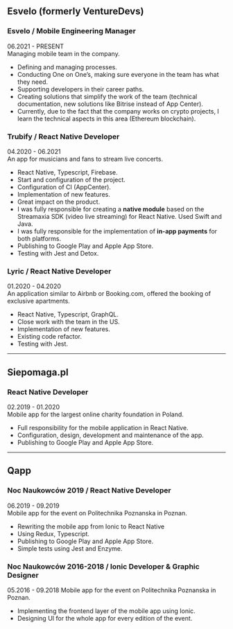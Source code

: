 ## Esvelo (formerly VentureDevs)

### Esvelo / Mobile Engineering Manager
<span>06.2021 - PRESENT</span><br />
<span>Managing mobile team in the company.</span>

* Defining and managing processes. 
* Conducting One on One’s, making sure everyone in the team has what they need.
* Supporting developers in their career paths.
* Creating solutions that simplify the work of the team (technical documentation, new solutions like Bitrise instead of App Center).
* Currently, due to the fact that the company works on crypto projects, I learn the technical aspects in this area (Ethereum blockchain).

### Trubify / React Native Developer
<span>04.2020 - 06.2021</span><br />
<span>An app for musicians and fans to stream live concerts.</span>

* React Native, Typescript, Firebase.
* Start and configuration of the project.
* Configuration of CI (AppCenter).
* Implementation of new features.
* Great impact on the product.
* I was fully responsible for creating a **native module** based on the Streamaxia SDK (video live streaming)  for React Native. Used Swift and Java.
* I was fully responsible for the implementation of **in-app payments** for both platforms.
* Publishing to Google Play and Apple App Store.
* Testing with Jest and Detox.

### Lyric / React Native Developer
<span>01.2020 - 04.2020</span><br />
<span>An application similar to Airbnb or Booking.com, offered the booking of exclusive apartments.</span>

* React Native, Typescript, GraphQL.
* Close work with the team in the US.
* Implementation of new features.
* Existing code refactor.
* Testing with Jest.

---

## Siepomaga.pl
### React Native Developer
<span>02.2019 - 01.2020</span><br />
<span>Mobile app for the largest online charity foundation in Poland.</span>

* Full responsibility for the mobile application in React Native.
* Configuration, design, development and maintenance of the app.
* Publishing to Google Play and Apple App Store.

---

## Qapp
### Noc Naukowców 2019 / React Native Developer
<span>06.2019 - 09.2019</span><br />
<span>Mobile app for the event on Politechnika Poznanska in Poznan.</span>

* Rewriting the mobile app from Ionic to React Native
* Using Redux, Typescript.
* Publishing to Google Play and Apple App Store.
* Simple tests using Jest and Enzyme.

### Noc Naukowców 2016-2018 / Ionic Developer & Graphic Designer
<span>05.2016 - 09.2018</span>
<span>Mobile app for the event on Politechnika Poznanska in Poznan.</span>

* Implementing the frontend layer of the mobile app using Ionic.
* Designing UI for the whole app for every edition of the event.
